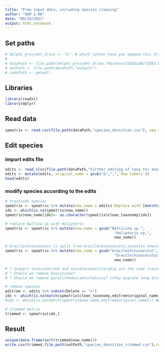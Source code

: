 ```yaml
---
title: "Prep input data, including species cleaning"
author: "GGM & RR"
date: "09/29/2021"
output: html_notebook
---
```


## Set paths
```r
# delphi_prosjekt_drive <- "U:" # which letter have you mapped this drive to?
# 
# dataPath <- file.path(delphi_prosjekt_drive,"Mareano/VIDEOLAB/VIDEO DATA/200m_scale_species_by_sample/Data_Delivery_2021")
# outPath <- file.path(dataPath,"outputs")
# codePath <- getwd()
```

## Libraries
```r
library(readxl)
library(dplyr)
```

## Read data
```r
spmatrix <- read.csv(file.path(dataPath,"species_densities.csv"), sep ="|")
```

## Edit species
### import edits file
```r
edits <- read_xlsx(file.path(dataPath,"Further editing of taxa for analyses.xlsx"))
edits <- mutate(edits, original_name = gsub("&",";",`Row Labels`))
head(edits)
```

### modify species according to the edits
```r
# transcode species
spmatrix <- spmatrix %>% mutate(new_name = edits$`Replace with`[match(spmatrix$clean_taxonomy,edits$original_name)])
idx <- which(is.na(spmatrix$new_name))
spmatrix$new_name[idx]<- as.character(spmatrix$clean_taxonomy[idx])

# replace Baltina sp with Halipteris
spmatrix <- spmatrix %>% mutate(new_name = gsub("Balticina sp.",
                                                  "Halipteris sp.",
                                                  new_name))

# Gracilechinusacutus is split from Gracilechinusacutus;juvenile should we keep split?
spmatrix <- spmatrix %>% mutate(new_name = gsub("Gracilechinusacutus",
                                                  "Gracilechinusacutus;juvenile",
                                                  new_name))

# ?	Suspect tunicatatrunk and ascidiaceasolitarybig are the same (could leave split, Pål to decide?)
# ?	Should we remove buccinidae?
# ?	Should we remove paralithodescamtschaticus? (they migrate long distances so are not associated with any particular habitat)

# remove species
editrem <- edits %>% subset(Delete == "x")
idx <- which(is.na(match(spmatrix$clean_taxonomy,editrem$original_name)))
#idx <- which(is.na(match(spmatrix$new_name,editrem$original_name))) #or this?

# trimmed matrix
trimmed <- spmatrix[idx,]
```


## Result
```r
unique(data.frame(sort(trimmed$new_name)))
write.csv(trimmed,file.path(outPath,"species_densities_trimmed.csv"),row.names = FALSE)
```

